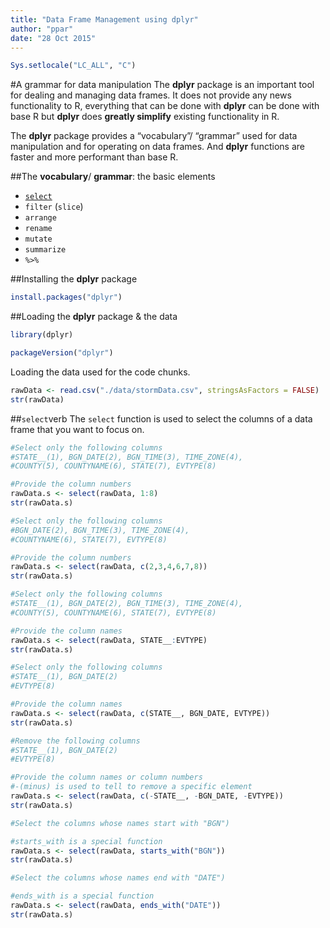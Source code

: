 ```yaml
---
title: "Data Frame Management using dplyr"
author: "ppar"
date: "28 Oct 2015"
---
```

```r
Sys.setlocale("LC_ALL", "C")
```
#A grammar for data manipulation
The **dplyr** package is an important tool for dealing and managing data frames. It does not provide any news functionality to R, everything that can be done with **dplyr** can be done with base R but **dplyr** does **greatly simplify** existing functionality in R.

The **dplyr** package provides a "vocabulary"/ "grammar" used for data manipulation and for operating on data frames. And **dplyr** functions are faster and more performant than base R.

##The **vocabulary**/ **grammar**: the basic elements

* [`select`](#sel)
* `filter` (`slice`)
* `arrange`
* `rename`
* `mutate`
* `summarize`
* `%>%`

##Installing the **dplyr** package
```r
install.packages("dplyr")
```

##Loading the **dplyr** package & the data
```r
library(dplyr)
```
```r
packageVersion("dplyr")
```

Loading the data used for the code chunks.
```r
rawData <- read.csv("./data/stormData.csv", stringsAsFactors = FALSE)
str(rawData)
```

##<a id="sel">`select`verb</a>
The `select` function is used to select the columns of a data frame that you want to focus on.

```r
#Select only the following columns 
#STATE__(1), BGN_DATE(2), BGN_TIME(3), TIME_ZONE(4), 
#COUNTY(5), COUNTYNAME(6), STATE(7), EVTYPE(8)

#Provide the column numbers
rawData.s <- select(rawData, 1:8)
str(rawData.s)
```

```r
#Select only the following columns 
#BGN_DATE(2), BGN_TIME(3), TIME_ZONE(4), 
#COUNTYNAME(6), STATE(7), EVTYPE(8)

#Provide the column numbers
rawData.s <- select(rawData, c(2,3,4,6,7,8))
str(rawData.s)
```

```r
#Select only the following columns 
#STATE__(1), BGN_DATE(2), BGN_TIME(3), TIME_ZONE(4), 
#COUNTY(5), COUNTYNAME(6), STATE(7), EVTYPE(8)

#Provide the column names
rawData.s <- select(rawData, STATE__:EVTYPE)
str(rawData.s)
```

```r
#Select only the following columns 
#STATE__(1), BGN_DATE(2) 
#EVTYPE(8)

#Provide the column names
rawData.s <- select(rawData, c(STATE__, BGN_DATE, EVTYPE))
str(rawData.s)
```

```r
#Remove the following columns 
#STATE__(1), BGN_DATE(2) 
#EVTYPE(8)

#Provide the column names or column numbers
#-(minus) is used to tell to remove a specific element
rawData.s <- select(rawData, c(-STATE__, -BGN_DATE, -EVTYPE))
str(rawData.s)
```

```r
#Select the columns whose names start with "BGN")

#starts_with is a special function
rawData.s <- select(rawData, starts_with("BGN"))
str(rawData.s)
```

```r
#Select the columns whose names end with "DATE")

#ends_with is a special function
rawData.s <- select(rawData, ends_with("DATE"))
str(rawData.s)
```
